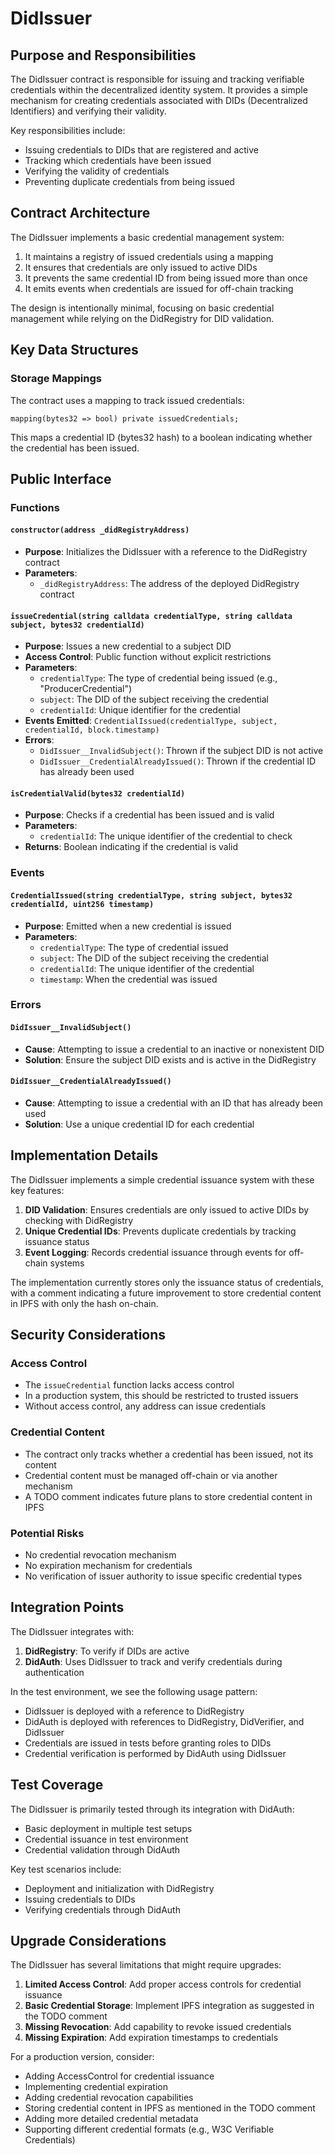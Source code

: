 # DidIssuer

## Purpose and Responsibilities

The DidIssuer contract is responsible for issuing and tracking verifiable credentials within the decentralized identity system. It provides a simple mechanism for creating credentials associated with DIDs (Decentralized Identifiers) and verifying their validity.

Key responsibilities include:
- Issuing credentials to DIDs that are registered and active
- Tracking which credentials have been issued
- Verifying the validity of credentials
- Preventing duplicate credentials from being issued

## Contract Architecture

The DidIssuer implements a basic credential management system:

1. It maintains a registry of issued credentials using a mapping
2. It ensures that credentials are only issued to active DIDs
3. It prevents the same credential ID from being issued more than once
4. It emits events when credentials are issued for off-chain tracking

The design is intentionally minimal, focusing on basic credential management while relying on the DidRegistry for DID validation.

## Key Data Structures

### Storage Mappings

The contract uses a mapping to track issued credentials:

```solidity
mapping(bytes32 => bool) private issuedCredentials;
```

This maps a credential ID (bytes32 hash) to a boolean indicating whether the credential has been issued.

## Public Interface

### Functions

#### `constructor(address _didRegistryAddress)`

- **Purpose**: Initializes the DidIssuer with a reference to the DidRegistry contract
- **Parameters**:
  - `_didRegistryAddress`: The address of the deployed DidRegistry contract

#### `issueCredential(string calldata credentialType, string calldata subject, bytes32 credentialId)`

- **Purpose**: Issues a new credential to a subject DID
- **Access Control**: Public function without explicit restrictions
- **Parameters**:
  - `credentialType`: The type of credential being issued (e.g., "ProducerCredential")
  - `subject`: The DID of the subject receiving the credential
  - `credentialId`: Unique identifier for the credential
- **Events Emitted**: `CredentialIssued(credentialType, subject, credentialId, block.timestamp)`
- **Errors**:
  - `DidIssuer__InvalidSubject()`: Thrown if the subject DID is not active
  - `DidIssuer__CredentialAlreadyIssued()`: Thrown if the credential ID has already been used

#### `isCredentialValid(bytes32 credentialId)`

- **Purpose**: Checks if a credential has been issued and is valid
- **Parameters**:
  - `credentialId`: The unique identifier of the credential to check
- **Returns**: Boolean indicating if the credential is valid

### Events

#### `CredentialIssued(string credentialType, string subject, bytes32 credentialId, uint256 timestamp)`

- **Purpose**: Emitted when a new credential is issued
- **Parameters**:
  - `credentialType`: The type of credential issued
  - `subject`: The DID of the subject receiving the credential
  - `credentialId`: The unique identifier of the credential
  - `timestamp`: When the credential was issued

### Errors

#### `DidIssuer__InvalidSubject()`

- **Cause**: Attempting to issue a credential to an inactive or nonexistent DID
- **Solution**: Ensure the subject DID exists and is active in the DidRegistry

#### `DidIssuer__CredentialAlreadyIssued()`

- **Cause**: Attempting to issue a credential with an ID that has already been used
- **Solution**: Use a unique credential ID for each credential

## Implementation Details

The DidIssuer implements a simple credential issuance system with these key features:

1. **DID Validation**: Ensures credentials are only issued to active DIDs by checking with DidRegistry
2. **Unique Credential IDs**: Prevents duplicate credentials by tracking issuance status
3. **Event Logging**: Records credential issuance through events for off-chain systems

The implementation currently stores only the issuance status of credentials, with a comment indicating a future improvement to store credential content in IPFS with only the hash on-chain.

## Security Considerations

### Access Control

- The `issueCredential` function lacks access control
- In a production system, this should be restricted to trusted issuers
- Without access control, any address can issue credentials

### Credential Content

- The contract only tracks whether a credential has been issued, not its content
- Credential content must be managed off-chain or via another mechanism
- A TODO comment indicates future plans to store credential content in IPFS

### Potential Risks

- No credential revocation mechanism
- No expiration mechanism for credentials
- No verification of issuer authority to issue specific credential types

## Integration Points

The DidIssuer integrates with:

1. **DidRegistry**: To verify if DIDs are active
2. **DidAuth**: Uses DidIssuer to track and verify credentials during authentication

In the test environment, we see the following usage pattern:
- DidIssuer is deployed with a reference to DidRegistry
- DidAuth is deployed with references to DidRegistry, DidVerifier, and DidIssuer
- Credentials are issued in tests before granting roles to DIDs
- Credential verification is performed by DidAuth using DidIssuer

## Test Coverage

The DidIssuer is primarily tested through its integration with DidAuth:

- Basic deployment in multiple test setups
- Credential issuance in test environment
- Credential validation through DidAuth

Key test scenarios include:
- Deployment and initialization with DidRegistry
- Issuing credentials to DIDs
- Verifying credentials through DidAuth

## Upgrade Considerations

The DidIssuer has several limitations that might require upgrades:

1. **Limited Access Control**: Add proper access controls for credential issuance
2. **Basic Credential Storage**: Implement IPFS integration as suggested in the TODO comment
3. **Missing Revocation**: Add capability to revoke issued credentials
4. **Missing Expiration**: Add expiration timestamps to credentials

For a production version, consider:
- Adding AccessControl for credential issuance
- Implementing credential expiration
- Adding credential revocation capabilities
- Storing credential content in IPFS as mentioned in the TODO comment
- Adding more detailed credential metadata
- Supporting different credential formats (e.g., W3C Verifiable Credentials) 
